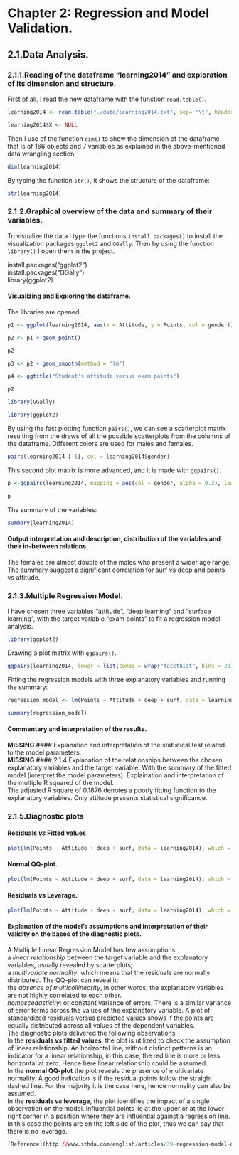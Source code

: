 # Chapter 2: Regression and Model Validation.  

## 2.1.Data Analysis.  
### 2.1.1.Reading of the dataframe "learning2014" and exploration of its dimension and structure.  
First of all, I read the new dataframe with the function ```read.table()```. 
```r
learning2014 <- read.table("./data/learning2014.txt", sep= "\t", header = TRUE)
```

```r
learning2014$X <- NULL
```

Then I use of the function ```dim()``` to show the dimension of the dataframe that is of 166 objects and 7 variables as explained in the above-mentioned data wrangling section:
```r
dim(learning2014)
```

By typing the function ```str()```, it shows the structure of the dataframe:
```r
str(learning2014)
```

### 2.1.2.Graphical overview of the data and summary of their variables.  
To visualize the data I type the functions ```install.packages()``` to install the visualization packages ```ggplot2``` and ```GGally```. Then by using the function ```library()``` I open them in the project.


install.packages("ggplot2")  
install.packages("GGally")  
library(ggplot2)  


#### Visualizing and Exploring the dataframe.  
The libraries are opened:  
```r
p1 <- ggplot(learning2014, aes(x = Attitude, y = Points, col = gender))
```

```r
p2 <- p1 + geom_point()
```

```r
p2
```

```r
p3 <- p2 + geom_smooth(method = "lm")
```

```r
p4 <- ggtitle("Student's attitude versus exam points")
```

```r
p2 
```

```r
library(GGally)
```

```r
library(ggplot2)
```

By using the fast plotting function ```pairs()```, we can see a scatterplot matrix resulting from the draws of all the possible scatterplots from the columns of the dataframe. Different colors are used for males and females. 

```r
pairs(learning2014 [-1], col = learning2014$gender)
```


This second plot matrix is more advanced, and it is made with ```ggpairs()```.
```r
p <-ggpairs(learning2014, mapping = aes(col = gender, alpha = 0.3), lower = list (combo = wrap ("facethist", bins = 20)))
```

```r
p
```

The summary of the variables:
```r
summary(learning2014)
```

#### Output interpretation and description, distribution of the variables and their in-between relations.  
The females are almost double of the males who present a wider age range. The summary suggest a significant correlation for surf vs deep and points vs attitude.


### 2.1.3.Multiple Regression Model.  
I have chosen three variables "attitude", "deep learning" and "surface learning", with the target variable "exam points" to fit a regression model analysis.  

```r
library(ggplot2)
```

Drawing a plot matrix with ```ggpairs()```.  
```r
ggpairs(learning2014, lower = list(combo = wrap("facethist", bins = 20)))
```

Fitting the regression models with three explanatory variables and running the summary:
```r
regression_model <- lm(Points ~ Attitude + deep + surf, data = learning2014)
```

```r
summary(regression_model)
```

#### Commentary and interpretation of the results.  
__MISSING__
#### Explanation and interpretation of the statistical test related to the model parameters.  
__MISSING__
#### 2.1.4.Explanation of the relationships between the chosen explanatory variables and the target variable. With the summary of the fitted model (interpret the model parameters). Explaination and interpretation of the multiple R squared of the model.  
The adjusted R square of 0.1876 denotes a poorly fitting function to the explanatory variables. Only attitude presents statistical significance.


### 2.1.5.Diagnostic plots  

#### Residuals _vs_ Fitted values.  
```r
plot(lm(Points ~ Attitude + deep + surf, data = learning2014), which = 1)
```

#### Normal QQ-plot.  
```r
plot(lm(Points ~ Attitude + deep + surf, data = learning2014), which = 2)
```

#### Residuals _vs_ Leverage.  
```r
plot(lm(Points ~ Attitude + deep + surf, data = learning2014), which = 5)
```


#### __Explanation of the model's assumptions and interpretation of their validity on the bases of the diagnostic plots.__  
A Multiple Linear Regression Model has few assumptions:  
  a _linear relationship_ between the target variable and the explanatory variables,    usually revealed by scatterplots;  
  a _multivariate normality_, which means that the residuals are normally distributed.   The QQ-plot can reveal it;  
  the _absence of multicollinearity_, in other words, the explanatory variables are     not highly correlated to each other.  
  _homoscedasticity_: or constant variance of errors. There is a similar variance of error terms across the values of the explanatory variable. A plot of standardized residuals versus predicted values shows if the points are equally distributed across all values of the dependent variables.  
The diagnostic plots delivered the following observations:  
In the __residuals _vs_ fitted values__, the plot is utilized to check the assumption of linear relationship. An horizontal line, without distinct patterns is an indicator for a linear relationship, in this case, the red line is more or less horizontal at zero. Hence here linear relationship could be assumed.  
In the __normal QQ-plot__ the plot reveals the presence of multivariate normality. A good indication is if the residual points follow the straight dashed line. For the majority it is the case here, hence normality can also be assumed.  
In the __residuals _vs_ leverage__, the plot identifies the impact of a single observation on the model. Influential points lie at the upper or at the lower right corner in a position where they are influential against a regression line. In this case the points are on the left side of the plot, thus we can say that there is no leverage.

```r
[Reference](http://www.sthda.com/english/articles/39-regression-model-diagnostics/161-linear-regression-assumptions-and-diagnostics-in-r-essentials/)
```

